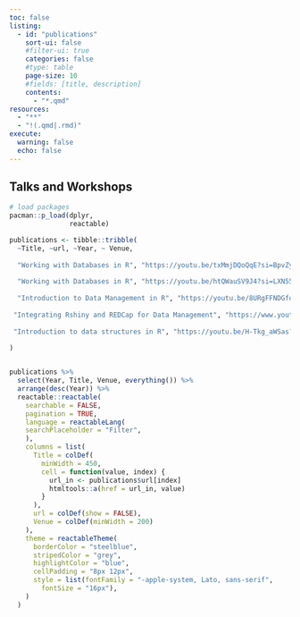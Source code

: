 ```yaml
---
toc: false
listing:
  - id: "publications"
    sort-ui: false
    #filter-ui: true
    categories: false
    #type: table
    page-size: 10
    #fields: [title, description]
    contents: 
      - "*.qmd"
resources:
  - "**"
  - "!(.qmd|.rmd)"
execute: 
  warning: false
  echo: false
---
```



## Talks and Workshops


```r
# load packages
pacman::p_load(dplyr,    
               reactable)

publications <- tibble::tribble(
  ~Title, ~url, ~Year, ~ Venue,
  
  "Working with Databases in R", "https://youtu.be/txMmjDQoQqE?si=BpvZyIE5W2DnLzaT", "2021", "RLadies Nairobi",
  
  "Working with Databases in R", "https://youtu.be/htQWauSV9J4?si=LXN554RCOnW64L1R", "2022", "NHS-R COnference",
  
  "Introduction to Data Management in R", "https://youtu.be/8URgFFNDGfo?si=qqebF2snXPo8z7qo", "2021", "satRday Nairobi",
  
 "Integrating Rshiny and REDCap for Data Management", "https://www.youtube.com/live/PbD_e5sz4P8?si=avioFeCLgc-h9O0N", "2020", "Why R Conference",
 
 "Introduction to data structures in R", "https://youtu.be/H-Tkg_aWSas?si=gkbFU5dHv7Irjmf2", "2019", "Ai Kenya Code Maktaba"
  
)


publications %>%
  select(Year, Title, Venue, everything()) %>% 
  arrange(desc(Year)) %>% 
  reactable::reactable(
    searchable = FALSE,
    pagination = TRUE,
    language = reactableLang(
    searchPlaceholder = "Filter",
    ),
    columns = list(
      Title = colDef(
        minWidth = 450,
        cell = function(value, index) {
          url_in <- publications$url[index]
          htmltools::a(href = url_in, value)
        }
      ),
      url = colDef(show = FALSE),
      Venue = colDef(minWidth = 200)
    ),
    theme = reactableTheme(
      borderColor = "steelblue",
      stripedColor = "grey",
      highlightColor = "blue",
      cellPadding = "8px 12px",
      style = list(fontFamily = "-apple-system, Lato, sans-serif",
        fontSize = "16px"),
    )
  )

```











